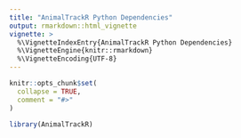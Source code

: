 ```yaml
---
title: "AnimalTrackR Python Dependencies"
output: rmarkdown::html_vignette
vignette: >
  %\VignetteIndexEntry{AnimalTrackR Python Dependencies}
  %\VignetteEngine{knitr::rmarkdown}
  %\VignetteEncoding{UTF-8}
---
```


```r
knitr::opts_chunk$set(
  collapse = TRUE,
  comment = "#>"
)
```

```r
library(AnimalTrackR)
```
